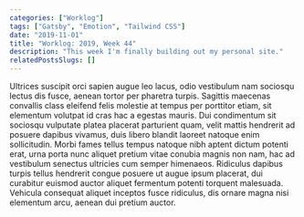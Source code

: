 ```yaml
---
categories: ["Worklog"]
tags: ["Gatsby", "Emotion", "Tailwind CSS"]
date: "2019-11-01"
title: "Worklog: 2019, Week 44"
description: "This week I'm finally building out my personal site."
relatedPostsSlugs: []
---
```


Ultrices suscipit orci sapien augue leo lacus, odio vestibulum nam sociosqu lectus dis fusce, aenean tortor per pharetra turpis. Sagittis maecenas convallis class eleifend felis molestie at tempus per porttitor etiam, sit elementum volutpat id cras hac a egestas mauris. Dui condimentum sit sociosqu vulputate platea placerat parturient quam, velit mattis hendrerit ad posuere dapibus vivamus, duis libero blandit laoreet natoque enim sollicitudin. Morbi fames tellus tempus natoque nibh aptent dictum potenti erat, urna porta nunc aliquet pretium vitae conubia magnis non nam, hac ad vestibulum senectus ultricies cum semper himenaeos. Ridiculus dapibus turpis tellus hendrerit congue posuere ut augue ipsum placerat, dui curabitur euismod auctor aliquet fermentum potenti torquent malesuada. Vehicula consequat aliquet inceptos fusce ridiculus, dis ornare magna nisi elementum arcu, aenean dui pretium auctor.
